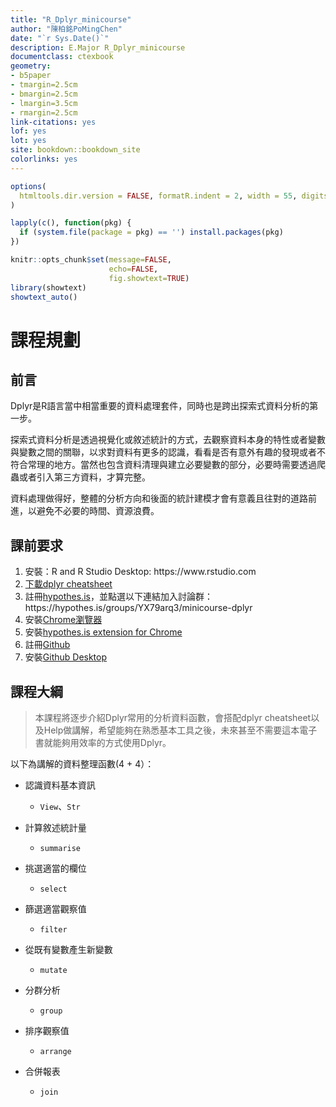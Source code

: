```yaml
--- 
title: "R_Dplyr_minicourse"
author: "陳柏銘PoMingChen"
date: "`r Sys.Date()`"
description: E.Major R_Dplyr_minicourse
documentclass: ctexbook
geometry:
- b5paper
- tmargin=2.5cm
- bmargin=2.5cm
- lmargin=3.5cm
- rmargin=2.5cm
link-citations: yes
lof: yes
lot: yes
site: bookdown::bookdown_site
colorlinks: yes
---
```


```r
options(
  htmltools.dir.version = FALSE, formatR.indent = 2, width = 55, digits = 4
)

lapply(c(), function(pkg) {
  if (system.file(package = pkg) == '') install.packages(pkg)
})

knitr::opts_chunk$set(message=FALSE,
                      echo=FALSE,
                      fig.showtext=TRUE)
library(showtext)
showtext_auto()
```

# 課程規劃 

## 前言 {-}   

Dplyr是R語言當中相當重要的資料處理套件，同時也是跨出探索式資料分析的第一步。

探索式資料分析是透過視覺化或敘述統計的方式，去觀察資料本身的特性或者變數與變數之間的關聯，以求對資料有更多的認識，看看是否有意外有趣的發現或者不符合常理的地方。當然也包含資料清理與建立必要變數的部分，必要時需要透過爬蟲或者引入第三方資料，才算完整。

資料處理做得好，整體的分析方向和後面的統計建模才會有意義且往對的道路前進，以避免不必要的時間、資源浪費。

## 課前要求 {-}  

1. 安裝：R and R Studio Desktop: https://www.rstudio.com  
2. [下載dplyr cheatsheet](https://github.com/rstudio/cheatsheets/raw/master/data-transformation.pdf) 
3. 註冊[hypothes.is](https://web.hypothes.is)，並點選以下連結加入討論群：https://hypothes.is/groups/YX79arq3/minicourse-dplyr
4. 安裝[Chrome瀏覽器](https://www.google.com/chrome/)
5. 安裝[hypothes.is extension for Chrome](https://chrome.google.com/webstore/search/hypothesis?hl=en)
6. 註冊[Github](https://github.com)
7. 安裝[Github Desktop](https://desktop.github.com)

## 課程大綱 {-} 

> 本課程將逐步介紹Dplyr常用的分析資料函數，會搭配dplyr cheatsheet以及Help做講解，希望能夠在熟悉基本工具之後，未來甚至不需要這本電子書就能夠用效率的方式使用Dplyr。

以下為講解的資料整理函數(4 + 4）：

- 認識資料基本資訊

  - `View`、`Str`
  
- 計算敘述統計量

  - `summarise`

- 挑選適當的欄位

  - `select`

- 篩選適當觀察值

  - `filter`

- 從既有變數產生新變數

  - `mutate`

- 分群分析

  - `group`

- 排序觀察值

  - `arrange`
  
- 合併報表

  - `join`
